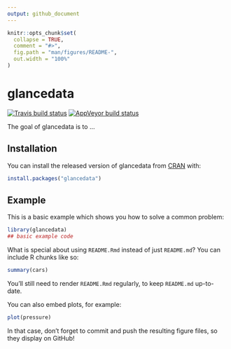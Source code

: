 ```yaml
---
output: github_document
---
```


<!-- README.md is generated from README.Rmd. Please edit that file -->

```r
knitr::opts_chunk$set(
  collapse = TRUE,
  comment = "#>",
  fig.path = "man/figures/README-",
  out.width = "100%"
)
```
# glancedata

<!-- badges: start -->
[![Travis build status](https://travis-ci.org/gbasulto/glancedata.svg?branch=master)](https://travis-ci.org/gbasulto/glancedata)
[![AppVeyor build status](https://ci.appveyor.com/api/projects/status/github/gbasulto/glancedata?branch=master&svg=true)](https://ci.appveyor.com/project/gbasulto/glancedata)
<!-- badges: end -->

The goal of glancedata is to ...

## Installation

You can install the released version of glancedata from [CRAN](https://CRAN.R-project.org) with:

``` r
install.packages("glancedata")
```

## Example

This is a basic example which shows you how to solve a common problem:

```r
library(glancedata)
## basic example code
```

What is special about using `README.Rmd` instead of just `README.md`? You can include R chunks like so:

```r
summary(cars)
```

You'll still need to render `README.Rmd` regularly, to keep `README.md` up-to-date.

You can also embed plots, for example:

```r
plot(pressure)
```

In that case, don't forget to commit and push the resulting figure files, so they display on GitHub!
